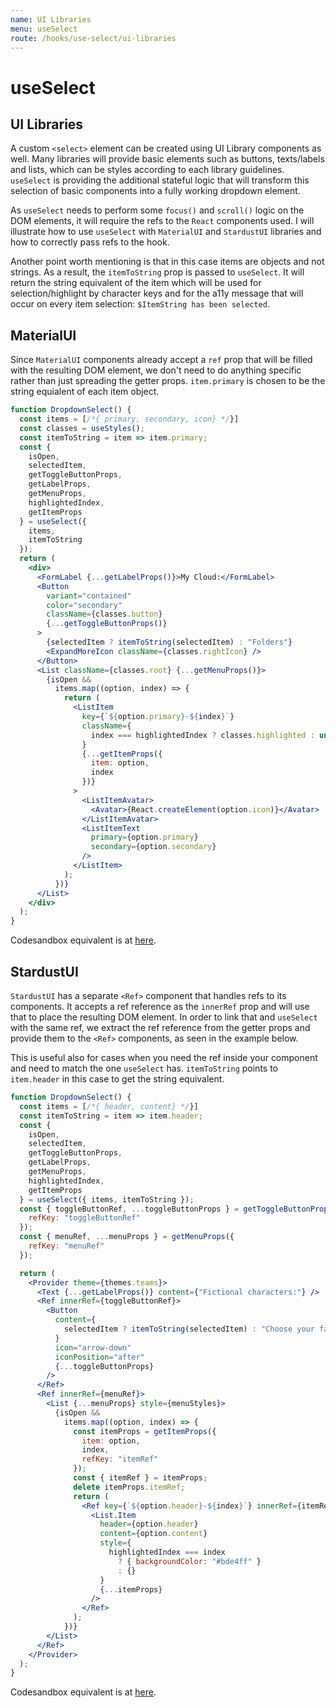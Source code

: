 ```yaml
---
name: UI Libraries
menu: useSelect
route: /hooks/use-select/ui-libraries
---
```



# useSelect

## UI Libraries

A custom `<select>` element can be created using UI Library components as well. Many libraries will provide basic elements such
as buttons, texts/labels and lists, which can be styles according to each library guidelines. `useSelect` is providing the additional
stateful logic that will transform this selection of basic components into a fully working dropdown element.

As `useSelect` needs to perform some `focus()` and `scroll()` logic on the DOM elements, it will require the refs to the `React`
components used. I will illustrate how to use `useSelect` with `MaterialUI` and `StardustUI` libraries and how to correctly pass
refs to the hook.

Another point worth mentioning is that in this case items are objects and not strings. As a result, the `itemToString` prop is passed
to `useSelect`. It will return the string equivalent of the item which will be used for selection/highlight by character keys and
for the a11y message that will occur on every item selection: `$ItemString has been selected`.

## MaterialUI

Since `MaterialUI` components already accept a `ref` prop that will be filled with the resulting DOM element, we don't need to do
anything specific rather than just spreading the getter props. `item.primary` is chosen to be the string equialent of each item
object.

```jsx
function DropdownSelect() {
  const items = [/*{ primary, secondary, icon} */}]
  const classes = useStyles();
  const itemToString = item => item.primary;
  const {
    isOpen,
    selectedItem,
    getToggleButtonProps,
    getLabelProps,
    getMenuProps,
    highlightedIndex,
    getItemProps
  } = useSelect({
    items,
    itemToString
  });
  return (
    <div>
      <FormLabel {...getLabelProps()}>My Cloud:</FormLabel>
      <Button
        variant="contained"
        color="secondary"
        className={classes.button}
        {...getToggleButtonProps()}
      >
        {selectedItem ? itemToString(selectedItem) : "Folders"}
        <ExpandMoreIcon className={classes.rightIcon} />
      </Button>
      <List className={classes.root} {...getMenuProps()}>
        {isOpen &&
          items.map((option, index) => {
            return (
              <ListItem
                key={`${option.primary}-${index}`}
                className={
                  index === highlightedIndex ? classes.highlighted : undefined
                }
                {...getItemProps({
                  item: option,
                  index
                })}
              >
                <ListItemAvatar>
                  <Avatar>{React.createElement(option.icon)}</Avatar>
                </ListItemAvatar>
                <ListItemText
                  primary={option.primary}
                  secondary={option.secondary}
                />
              </ListItem>
            );
          })}
      </List>
    </div>
  );
}
```

Codesandbox equivalent is at [here](https://codesandbox.io/s/fls5o).

## StardustUI

`StardustUI` has a separate `<Ref>` component that handles refs to its components. It accepts a ref reference as the
`innerRef` prop and will use that to place the resulting DOM element. In order to link that and `useSelect` with the
same ref, we extract the ref reference from the getter props and provide them to the `<Ref>` components, as seen in
the example below.

This is useful also for cases when you need the ref inside your component and need to match the one `useSelect` has.
`itemToString` points to `item.header` in this case to get the string equivalent.

```jsx
function DropdownSelect() {
  const items = [/*{ header, content} */}]
  const itemToString = item => item.header;
  const {
    isOpen,
    selectedItem,
    getToggleButtonProps,
    getLabelProps,
    getMenuProps,
    highlightedIndex,
    getItemProps
  } = useSelect({ items, itemToString });
  const { toggleButtonRef, ...toggleButtonProps } = getToggleButtonProps({
    refKey: "toggleButtonRef"
  });
  const { menuRef, ...menuProps } = getMenuProps({
    refKey: "menuRef"
  });

  return (
    <Provider theme={themes.teams}>
      <Text {...getLabelProps()} content={"Fictional characters:"} />
      <Ref innerRef={toggleButtonRef}>
        <Button
          content={
            selectedItem ? itemToString(selectedItem) : "Choose your favorite"
          }
          icon="arrow-down"
          iconPosition="after"
          {...toggleButtonProps}
        />
      </Ref>
      <Ref innerRef={menuRef}>
        <List {...menuProps} style={menuStyles}>
          {isOpen &&
            items.map((option, index) => {
              const itemProps = getItemProps({
                item: option,
                index,
                refKey: "itemRef"
              });
              const { itemRef } = itemProps;
              delete itemProps.itemRef;
              return (
                <Ref key={`${option.header}-${index}`} innerRef={itemRef}>
                  <List.Item
                    header={option.header}
                    content={option.content}
                    style={
                      highlightedIndex === index
                        ? { backgroundColor: "#bde4ff" }
                        : {}
                    }
                    {...itemProps}
                  />
                </Ref>
              );
            })}
        </List>
      </Ref>
    </Provider>
  );
}
```

Codesandbox equivalent is at [here](https://codesandbox.io/s/30qw6).
